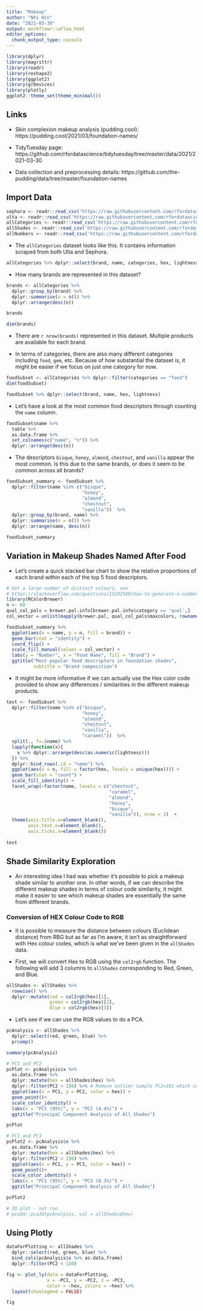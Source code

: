 ```yaml
---
title: "Makeup"
author: "Nhi Hin"
date: "2021-03-30"
output: workflowr::wflow_html
editor_options:
  chunk_output_type: console
---
```


```r
library(dplyr)
library(magrittr)
library(readr)
library(reshape2)
library(ggplot2)
library(grDevices)
library(plotly)
ggplot2::theme_set(theme_minimal())
```


## Links

- Skin complexion makeup analysis (pudding.cool): https://pudding.cool/2021/03/foundation-names/

- TidyTuesday page: https://github.com/rfordatascience/tidytuesday/tree/master/data/2021/2021-03-30

- Data collection and preprocessing details: https://github.com/the-pudding/data/tree/master/foundation-names

## Import Data

```r
sephora <- readr::read_csv('https://raw.githubusercontent.com/rfordatascience/tidytuesday/master/data/2021/2021-03-30/sephora.csv')
ulta <- readr::read_csv('https://raw.githubusercontent.com/rfordatascience/tidytuesday/master/data/2021/2021-03-30/ulta.csv')
allCategories <- readr::read_csv('https://raw.githubusercontent.com/rfordatascience/tidytuesday/master/data/2021/2021-03-30/allCategories.csv')
allShades <- readr::read_csv('https://raw.githubusercontent.com/rfordatascience/tidytuesday/master/data/2021/2021-03-30/allShades.csv')
allNumbers <- readr::read_csv('https://raw.githubusercontent.com/rfordatascience/tidytuesday/master/data/2021/2021-03-30/allNumbers.csv')

```

- The `allCategories` dataset looks like this. It contains information scraped from both Ulta and Sephora. 

```r
allCategories %>% dplyr::select(brand, name, categories, hex, lightness) 
```

- How many brands are represented in this dataset?

```r
brands <- allCategories %>% 
  dplyr::group_by(brand) %>%
  dplyr::summarise(n = n()) %>%
  dplyr::arrange(desc(n))

brands

dim(brands)

```

- There are `r nrow(brands)` represented in this dataset. Multiple products are available for each brand. 

- In terms of categories, there are also many different categories including `food`, `gem`, etc. Because of how substantial the dataset is, it might be easier if we focus on just one category for now. 

```r
foodSubset <- allCategories %>% dplyr::filter(categories == "food")
dim(foodSubset)

foodSubset %>% dplyr::select(brand, name, hex, lightness)
```

- Let's have a look at the most common food descriptors through counting the `name` column.

```r
foodSubset$name %>% 
  table %>% 
  as.data.frame %>% 
  set_colnames(c("name", "n")) %>%
  dplyr::arrange(desc(n))
```

- The descriptors `bisque`, `honey`, `almond`, `chestnut`, and `vanilla` appear the most common. Is this due to the same brands, or does it seem to be common across all brands?

```r
foodSubset_summary <- foodSubset %>%
  dplyr::filter(name %in% c("bisque",
                            "honey",
                            "almond", 
                            "chestnut",
                            "vanilla"))  %>% 
  dplyr::group_by(brand, name) %>%
  dplyr::summarise(n = n()) %>%
  dplyr::arrange(name, desc(n)) 

foodSubset_summary
```

## Variation in Makeup Shades Named After Food

- Let's create a quick stacked bar chart to show the relative proportions of each brand within each of the top 5 food descriptors. 

```r
# Get a large number of distinct colours, see
# https://stackoverflow.com/questions/15282580/how-to-generate-a-number-of-most-distinctive-colors-in-r
library(RColorBrewer)
n <- 60
qual_col_pals = brewer.pal.info[brewer.pal.info$category == 'qual',]
col_vector = unlist(mapply(brewer.pal, qual_col_pals$maxcolors, rownames(qual_col_pals)))

foodSubset_summary %>%
  ggplot(aes(x = name, y = n, fill = brand)) +
  geom_bar(stat = "identity") +
  coord_flip() +
  scale_fill_manual(values = col_vector) +
  labs(y = "Number", x = "Food Name", fill = "Brand") +
  ggtitle("Most popular food descriptors in foundation shades", 
          subtitle = "Brand composition") 
```

- It might be more informative if we can actually use the Hex color code provided to show any differences / similarities in the different makeup products. 

```r
test <- foodSubset %>%
  dplyr::filter(name %in% c("bisque",
                            "honey",
                            "almond", 
                            "chestnut",
                            "vanilla",
                            "caramel"))  %>% 
  split(., f=.$name) %>%
  lapply(function(x){
    x %>% dplyr::arrange(desc(as.numeric(lightness)))
  }) %>%
  dplyr::bind_rows(.id = "name") %>%
  ggplot(aes(x = n, fill = factor(hex, levels = unique(hex)))) +
  geom_bar(stat = "count") +
  scale_fill_identity() +
  facet_wrap(~factor(name, levels = c("chestnut",
                                      "caramel", 
                                      "almond",
                                      "honey", 
                                      "bisque", 
                                      "vanilla")), nrow = 1)  +
  theme(axis.title.x=element_blank(),
        axis.text.x=element_blank(),
        axis.ticks.x=element_blank())
 
test
```

## Shade Similarity Exploration

- An interesting idea I had was whether it's possible to pick a makeup shade similar to another one. In other words, if we can describe the different makeup shades in terms of colour code similarity, it might make it easier to see which makeup shades are essentially the same from different brands. 

### Conversion of HEX Colour Code to RGB

- It is possible to measure the distance between colours (Euclidean distance) from RBG but as far as I'm aware, it isn't as straightforward with Hex colour codes, which is what we've been given in the `allShades` data. 

- First, we will convert Hex to RGB using the `col2rgb` function. The following will add 3 columns to `allShades` corresponding to Red, Green, and Blue. 

```r
allShades <- allShades %>%
  rowwise() %>%
  dplyr::mutate(red = col2rgb(hex)[1],
                green = col2rgb(hex)[2],
                blue = col2rgb(hex)[3]) 

```

- Let's see if we can use the RGB values to do a PCA. 

```r

pcAnalysis <- allShades %>% 
  dplyr::select(red, green, blue) %>% 
  prcomp()

summary(pcAnalysis)

# PC1 and PC2
pcPlot <- pcAnalysis$x %>%
  as.data.frame %>%
  dplyr::mutate(hex = allShades$hex) %>%
  dplyr::filter(PC2 < 150) %>% # Remove outlier sample PC2=181 which comes up as colour blue
  ggplot(aes(x = PC1, y = PC2, color = hex)) +
  geom_point()+
  scale_color_identity() +
  labs(x = "PC1 (95%)", y = "PC2 (4.4%)") +
  ggtitle("Principal Component Analysis of All Shades") 

pcPlot

# PC1 and PC3
pcPlot2 <- pcAnalysis$x %>%
  as.data.frame %>%
  dplyr::mutate(hex = allShades$hex) %>%
  dplyr::filter(PC2 < 150) %>%
  ggplot(aes(x = PC1, y = PC3, color = hex)) +
  geom_point()+
  scale_color_identity() +
  labs(x = "PC1 (95%)", y = "PC3 (0.3%)") +
  ggtitle("Principal Component Analysis of All Shades") 

pcPlot2

# 3D plot - not run
# pca3d::pca3d(pcAnalysis, col = allShades$hex)
```

## Using Plotly

```r
dataForPlotting <- allShades %>% 
  dplyr::select(red, green, blue) %>% 
  bind_cols(pcAnalysis$x %>% as.data.frame) 
  dplyr::filter(PC2 < 150)

fig <- plot_ly(data = dataForPlotting,
               x = ~PC1, y = ~PC2, z = ~PC3, 
               color = ~hex, colors = ~hex) %>% 
  layout(showlegend = FALSE)

fig
```


